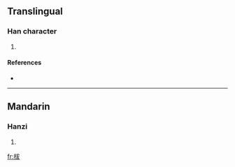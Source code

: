 ==Translingual==

===Han character===
{{Han char|rn=75|rad=木|as=05|sn=9|four=4394<sub>7</sub>|canj=木戈大水 (DIKE), 木戈大大 (DIKK)}}

# {{defn|Han|sort=木05}}

====References====
* {{Han ref|kx=0520.200|dkj=14656|dj=0908.150|hdz=21180.050|uh=67ED|ud=26605|bh=CF59|bd=53081}}

----

==Mandarin==

===Hanzi===
{{cmn-hanzi|pin=[[bō]] ([[bo1]])|wg=po<sup>1</sup>}}

# {{defn|Mandarin}}

[[fr:柭]]